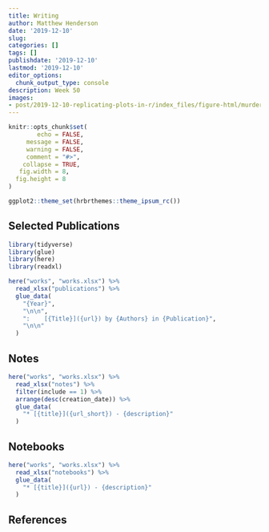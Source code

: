 ```yaml
---
title: Writing 
author: Matthew Henderson
date: '2019-12-10'
slug:
categories: []
tags: []
publishdate: '2019-12-10'
lastmod: '2019-12-10'
editor_options: 
  chunk_output_type: console
description: Week 50
images:
- post/2019-12-10-replicating-plots-in-r/index_files/figure-html/murders-cover-1.png
---
```


```r
knitr::opts_chunk$set(
        echo = FALSE,
     message = FALSE,
     warning = FALSE,
     comment = "#>",
    collapse = TRUE,
   fig.width = 8,
  fig.height = 8
)

ggplot2::theme_set(hrbrthemes::theme_ipsum_rc())
```

## Selected Publications

```r
library(tidyverse)
library(glue)
library(here)
library(readxl)

here("works", "works.xlsx") %>%
  read_xlsx("publications") %>%
  glue_data(
    "{Year}",
    "\n\n",
    ":    [{Title}]({url}) by {Authors} in {Publication}",
    "\n\n"
  )
```

## Notes

```r
here("works", "works.xlsx") %>%
  read_xlsx("notes") %>%
  filter(include == 1) %>%
  arrange(desc(creation_date)) %>%
  glue_data(
    "* [{title}]({url_short}) - {description}"
  )
```

## Notebooks

```r
here("works", "works.xlsx") %>%
  read_xlsx("notebooks") %>%
  glue_data(
    "* [{title}]({url}) - {description}"
  )
```

## References
